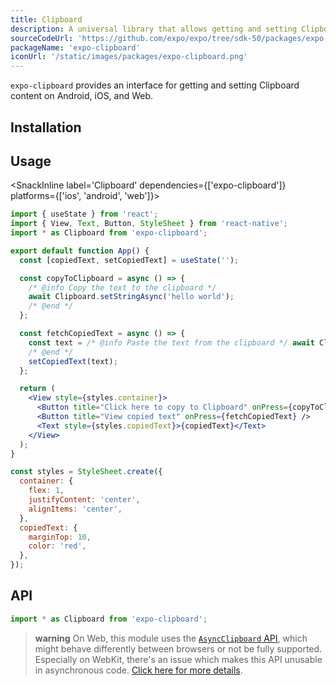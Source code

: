 ```yaml
---
title: Clipboard
description: A universal library that allows getting and setting Clipboard content.
sourceCodeUrl: 'https://github.com/expo/expo/tree/sdk-50/packages/expo-clipboard'
packageName: 'expo-clipboard'
iconUrl: '/static/images/packages/expo-clipboard.png'
---
```



`expo-clipboard` provides an interface for getting and setting Clipboard content on Android, iOS, and Web.

<PlatformsSection android emulator ios simulator web />

## Installation

<APIInstallSection />

## Usage

<SnackInline label='Clipboard' dependencies={['expo-clipboard']} platforms={['ios', 'android', 'web']}>

```jsx
import { useState } from 'react';
import { View, Text, Button, StyleSheet } from 'react-native';
import * as Clipboard from 'expo-clipboard';

export default function App() {
  const [copiedText, setCopiedText] = useState('');

  const copyToClipboard = async () => {
    /* @info Copy the text to the clipboard */
    await Clipboard.setStringAsync('hello world');
    /* @end */
  };

  const fetchCopiedText = async () => {
    const text = /* @info Paste the text from the clipboard */ await Clipboard.getStringAsync();
    /* @end */
    setCopiedText(text);
  };

  return (
    <View style={styles.container}>
      <Button title="Click here to copy to Clipboard" onPress={copyToClipboard} />
      <Button title="View copied text" onPress={fetchCopiedText} />
      <Text style={styles.copiedText}>{copiedText}</Text>
    </View>
  );
}

const styles = StyleSheet.create({
  container: {
    flex: 1,
    justifyContent: 'center',
    alignItems: 'center',
  },
  copiedText: {
    marginTop: 10,
    color: 'red',
  },
});
```

</SnackInline>

## API

```js
import * as Clipboard from 'expo-clipboard';
```

> **warning** On Web, this module uses the [`AsyncClipboard` API](https://developer.mozilla.org/en-US/docs/Web/API/Clipboard_API),
> which might behave differently between browsers or not be fully supported.
> Especially on WebKit, there's an issue which makes this API unusable in asynchronous code.
> [Click here for more details](https://bugs.webkit.org/show_bug.cgi?id=222262).

<APISection packageName="expo-clipboard" />
